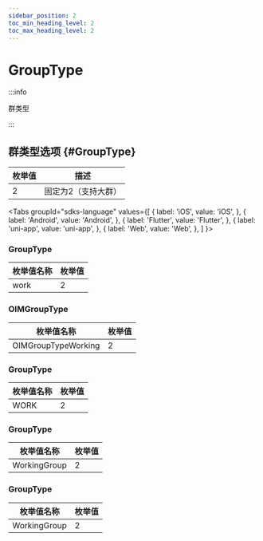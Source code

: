 ```yaml
---
sidebar_position: 2
toc_min_heading_level: 2
toc_max_heading_level: 2
---
```


# GroupType

:::info

群类型

:::

## 群类型选项 {#GroupType}

| 枚举值 | 描述                 |
| ------ | -------------------- |
| 2      | 固定为2（支持大群）               |

<Tabs
groupId="sdks-language"
values={[
{ label: 'iOS', value: 'iOS', },
{ label: 'Android', value: 'Android', },
{ label: 'Flutter', value: 'Flutter', },
{ label: 'uni-app', value: 'uni-app', },
{ label: 'Web', value: 'Web', },
]
}>

<TabItem value="Flutter">

### GroupType

| 枚举值名称 | 枚举值 |
| ---------- | ------ |
| work       | 2      |

</TabItem>

<TabItem value="iOS">

### OIMGroupType

| 枚举值名称          | 枚举值 |
| ------------------- | ------ |
| OIMGroupTypeWorking | 2      |

</TabItem>

<TabItem value="Android">

### GroupType

| 枚举值名称 | 枚举值 |
| ---------- | ------ |
| WORK       | 2      |

</TabItem>

<TabItem value="Web">

### GroupType

| 枚举值名称   | 枚举值 |
| ------------ | ------ |
| WorkingGroup | 2      |

</TabItem>

<TabItem value="uni-app">

### GroupType

| 枚举值名称   | 枚举值 |
| ------------ | ------ |
| WorkingGroup | 2      |

</TabItem>

</Tabs>
